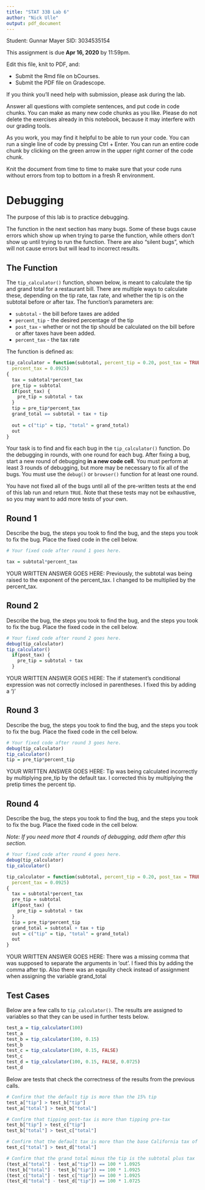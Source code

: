 ```yaml
---
title: "STAT 33B Lab 6"
author: "Nick Ulle"
output: pdf_document
---
```


Student: Gunnar Mayer
SID: 3034535154

This assignment is due __Apr 16, 2020__ by 11:59pm.

Edit this file, knit to PDF, and:

* Submit the Rmd file on bCourses.
* Submit the PDF file on Gradescope.

If you think you'll need help with submission, please ask during the lab.

Answer all questions with complete sentences, and put code in code chunks. You
can make as many new code chunks as you like. Please do not delete the
exercises already in this notebook, because it may interfere with our grading
tools.

As you work, you may find it helpful to be able to run your code. You can run a
single line of code by pressing Ctrl + Enter. You can run an entire code chunk
by clicking on the green arrow in the upper right corner of the code chunk. 

Knit the document from time to time to make sure that your code runs without
errors from top to bottom in a fresh R environment. 


Debugging
=========

The purpose of this lab is to practice debugging.

The function in the next section has many bugs. Some of these bugs cause errors
which show up when trying to parse the function, while others don't show up
until trying to run the function. There are also "silent bugs", which will not
cause errors but will lead to incorrect results. 

The Function
------------

The `tip_calculator()` function, shown below, is meant to calculate the tip and
grand total for a restaurant bill. There are multiple ways to calculate these,
depending on the tip rate, tax rate, and whether the tip is on the subtotal
before or after tax. The function's parameters are:

* `subtotal` - the bill before taxes are added
* `percent_tip` - the desired percentage of the tip
* `post_tax` - whether or not the tip should be calculated on the bill before or
  after taxes have been added.
* `percent_tax` - the tax rate

The function is defined as:

```r
tip_calculator = function(subtotal, percent_tip = 0.20, post_tax = TRUE,
  percent_tax = 0.0925)
{
  tax = subtotal*percent_tax
  pre_tip = subtotal
  if(post_tax) {
    pre_tip = subtotal + tax
  }
  tip = pre_tip*percent_tax
  grand_total == subtotal + tax + tip
  
  out = c("tip" = tip, "total" = grand_total)
  out
}
```

Your task is to find and fix each bug in the `tip_calculator()` function. Do
the debugging in rounds, with one round for each bug. After fixing a bug, start
a new round of debugging **in a new code cell**. You must perform at least 3
rounds of debugging, but more may be necessary to fix all of the bugs. You must
use the `debug()` or `browser()` function for at least one round.

You have not fixed all of the bugs until all of the pre-written tests at the
end of this lab run and return `TRUE`. Note that these tests may not be
exhaustive, so you may want to add more tests of your own.


Round 1
-------

Describe the bug, the steps you took to find the bug, and the steps you took to
fix the bug. Place the fixed code in the cell below.

```r
# Your fixed code after round 1 goes here.

tax = subtotal*percent_tax

```

YOUR WRITTEN ANSWER GOES HERE:
Previously, the subtotal was being raised to the exponent of the percent_tax. I changed to be multiplied by the percent_tax.


Round 2
-------

Describe the bug, the steps you took to find the bug, and the steps you took to
fix the bug. Place the fixed code in the cell below.

```r
# Your fixed code after round 2 goes here.
debug(tip_calculator)
tip_calculator()
  if(post_tax) {
    pre_tip = subtotal + tax
  }
```

YOUR WRITTEN ANSWER GOES HERE:
The if statement's conditional expression was not correctly inclosed in parentheses. I fixed this by adding a ')'


Round 3
-------

Describe the bug, the steps you took to find the bug, and the steps you took to
fix the bug. Place the fixed code in the cell below.

```r
# Your fixed code after round 3 goes here.
debug(tip_calculator)
tip_calculator()
tip = pre_tip*percent_tip
```

YOUR WRITTEN ANSWER GOES HERE:
Tip was being calculated incorrectly by multiplying pre_tip by the default tax. I corrected this by multiplying the pretip times the percent tip.


Round 4
-------

Describe the bug, the steps you took to find the bug, and the steps you took to
fix the bug. Place the fixed code in the cell below.

_Note: If you need more that 4 rounds of debugging, add them after this
section._

```r
# Your fixed code after round 4 goes here.
debug(tip_calculator)
tip_calculator()

tip_calculator = function(subtotal, percent_tip = 0.20, post_tax = TRUE,
  percent_tax = 0.0925)
{
  tax = subtotal*percent_tax
  pre_tip = subtotal
  if(post_tax) {
    pre_tip = subtotal + tax
  }
  tip = pre_tip*percent_tip
  grand_total = subtotal + tax + tip
  out = c("tip" = tip, "total" = grand_total)
  out
}
```

YOUR WRITTEN ANSWER GOES HERE:
There was a missing comma that was supposed to separate the arguments in 'out'. I fixed this by adding the comma after tip. Also there was an eqaulity check instead of assignment when assigning the variable grand_total


Test Cases
----------

Below are a few calls to `tip_calculator()`. The results are assigned to
variables so that they can be used in further tests below.

```r
test_a = tip_calculator(100)
test_a
test_b = tip_calculator(100, 0.15)
test_b
test_c = tip_calculator(100, 0.15, FALSE)
test_c
test_d = tip_calculator(100, 0.15, FALSE, 0.0725)
test_d
```

Below are tests that check the correctness of the results from the previous
calls.

```r
# Confirm that the default tip is more than the 15% tip
test_a["tip"] > test_b["tip"]
test_a["total"] > test_b["total"]

# Confirm that tipping post-tax is more than tipping pre-tax
test_b["tip"] > test_c["tip"]
test_b["total"] > test_c["total"]

# Confirm that the default tax is more than the base California tax of 7.25%
test_c["total"] > test_d["total"]

# Confirm that the grand total minus the tip is the subtotal plus tax
(test_a["total"] - test_a["tip"]) == 100 * 1.0925
(test_b["total"] - test_b["tip"]) == 100 * 1.0925
(test_c["total"] - test_c["tip"]) == 100 * 1.0925
(test_d["total"] - test_d["tip"]) == 100 * 1.0725
```
  